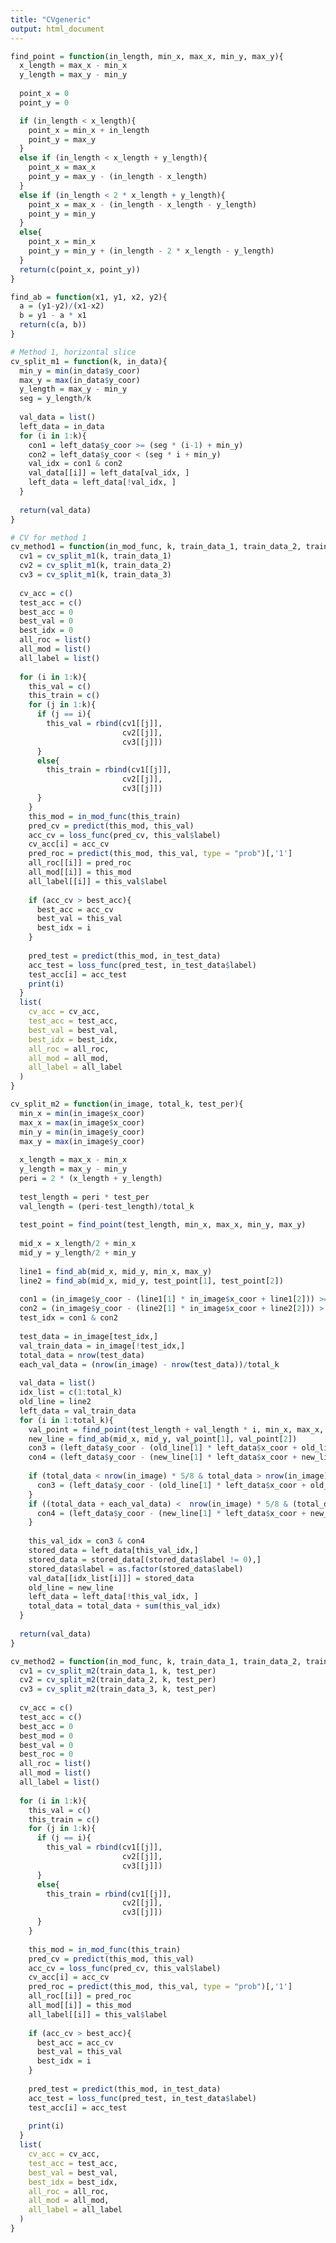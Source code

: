 ```yaml
---
title: "CVgeneric"
output: html_document
---
```


```r
find_point = function(in_length, min_x, max_x, min_y, max_y){
  x_length = max_x - min_x
  y_length = max_y - min_y
  
  point_x = 0
  point_y = 0

  if (in_length < x_length){
    point_x = min_x + in_length
    point_y = max_y
  }
  else if (in_length < x_length + y_length){
    point_x = max_x
    point_y = max_y - (in_length - x_length)
  }
  else if (in_length < 2 * x_length + y_length){
    point_x = max_x - (in_length - x_length - y_length)
    point_y = min_y 
  }
  else{
    point_x = min_x
    point_y = min_y + (in_length - 2 * x_length - y_length)
  }
  return(c(point_x, point_y))
}
```

```r
find_ab = function(x1, y1, x2, y2){
  a = (y1-y2)/(x1-x2)
  b = y1 - a * x1
  return(c(a, b))
}
```

```r
# Method 1, horizontal slice
cv_split_m1 = function(k, in_data){
  min_y = min(in_data$y_coor)
  max_y = max(in_data$y_coor)
  y_length = max_y - min_y
  seg = y_length/k
  
  val_data = list()
  left_data = in_data
  for (i in 1:k){
    con1 = left_data$y_coor >= (seg * (i-1) + min_y)
    con2 = left_data$y_coor < (seg * i + min_y)
    val_idx = con1 & con2
    val_data[[i]] = left_data[val_idx, ]
    left_data = left_data[!val_idx, ]
  }
  
  return(val_data)
}
```

```r
# CV for method 1
cv_method1 = function(in_mod_func, k, train_data_1, train_data_2, train_data_3, in_test_data, loss_func){
  cv1 = cv_split_m1(k, train_data_1)
  cv2 = cv_split_m1(k, train_data_2)
  cv3 = cv_split_m1(k, train_data_3)
  
  cv_acc = c()
  test_acc = c()
  best_acc = 0
  best_val = 0
  best_idx = 0
  all_roc = list()
  all_mod = list()
  all_label = list()
  
  for (i in 1:k){
    this_val = c()
    this_train = c()
    for (j in 1:k){
      if (j == i){
        this_val = rbind(cv1[[j]], 
                         cv2[[j]],
                         cv3[[j]])
      }
      else{
        this_train = rbind(cv1[[j]], 
                         cv2[[j]],
                         cv3[[j]])
      }
    }
    this_mod = in_mod_func(this_train)
    pred_cv = predict(this_mod, this_val)
    acc_cv = loss_func(pred_cv, this_val$label)
    cv_acc[i] = acc_cv
    pred_roc = predict(this_mod, this_val, type = "prob")[,'1']
    all_roc[[i]] = pred_roc
    all_mod[[i]] = this_mod
    all_label[[i]] = this_val$label
    
    if (acc_cv > best_acc){
      best_acc = acc_cv
      best_val = this_val
      best_idx = i
    }
    
    pred_test = predict(this_mod, in_test_data)
    acc_test = loss_func(pred_test, in_test_data$label)
    test_acc[i] = acc_test
    print(i)
  }
  list(
    cv_acc = cv_acc,
    test_acc = test_acc,
    best_val = best_val,
    best_idx = best_idx,
    all_roc = all_roc,
    all_mod = all_mod,
    all_label = all_label
  )
}
```

```r
cv_split_m2 = function(in_image, total_k, test_per){
  min_x = min(in_image$x_coor)
  max_x = max(in_image$x_coor)
  min_y = min(in_image$y_coor)
  max_y = max(in_image$y_coor)
  
  x_length = max_x - min_x
  y_length = max_y - min_y
  peri = 2 * (x_length + y_length)
  
  test_length = peri * test_per
  val_length = (peri-test_length)/total_k
  
  test_point = find_point(test_length, min_x, max_x, min_y, max_y)
  
  mid_x = x_length/2 + min_x
  mid_y = y_length/2 + min_y
  
  line1 = find_ab(mid_x, mid_y, min_x, max_y)
  line2 = find_ab(mid_x, mid_y, test_point[1], test_point[2])
  
  con1 = (in_image$y_coor - (line1[1] * in_image$x_coor + line1[2])) >= 0
  con2 = (in_image$y_coor - (line2[1] * in_image$x_coor + line2[2])) > 0
  test_idx = con1 & con2
  
  test_data = in_image[test_idx,]
  val_train_data = in_image[!test_idx,]
  total_data = nrow(test_data)
  each_val_data = (nrow(in_image) - nrow(test_data))/total_k
  
  val_data = list()
  idx_list = c(1:total_k)
  old_line = line2
  left_data = val_train_data
  for (i in 1:total_k){
    val_point = find_point(test_length + val_length * i, min_x, max_x, min_y, max_y)
    new_line = find_ab(mid_x, mid_y, val_point[1], val_point[2])
    con3 = (left_data$y_coor - (old_line[1] * left_data$x_coor + old_line[2])) >= 0
    con4 = (left_data$y_coor - (new_line[1] * left_data$x_coor + new_line[2])) < 0
    
    if (total_data < nrow(in_image) * 5/8 & total_data > nrow(in_image) * 1/8){
      con3 = (left_data$y_coor - (old_line[1] * left_data$x_coor + old_line[2])) <= 0
    }
    if ((total_data + each_val_data) <  nrow(in_image) * 5/8 & (total_data + each_val_data) > nrow(in_image) * 1/8){
      con4 = (left_data$y_coor - (new_line[1] * left_data$x_coor + new_line[2])) > 0
    }
  
    this_val_idx = con3 & con4
    stored_data = left_data[this_val_idx,]
    stored_data = stored_data[(stored_data$label != 0),]
    stored_data$label = as.factor(stored_data$label)
    val_data[[idx_list[i]]] = stored_data
    old_line = new_line
    left_data = left_data[!this_val_idx, ]
    total_data = total_data + sum(this_val_idx)
  }
  
  return(val_data)
}
```

```r
cv_method2 = function(in_mod_func, k, train_data_1, train_data_2, train_data_3, in_test_data, loss_func, test_per){
  cv1 = cv_split_m2(train_data_1, k, test_per)
  cv2 = cv_split_m2(train_data_2, k, test_per)
  cv3 = cv_split_m2(train_data_3, k, test_per)
  
  cv_acc = c()
  test_acc = c()
  best_acc = 0
  best_mod = 0
  best_val = 0
  best_roc = 0
  all_roc = list()
  all_mod = list()
  all_label = list()
  
  for (i in 1:k){
    this_val = c()
    this_train = c()
    for (j in 1:k){
      if (j == i){
        this_val = rbind(cv1[[j]], 
                         cv2[[j]],
                         cv3[[j]])
      }
      else{
        this_train = rbind(cv1[[j]], 
                         cv2[[j]],
                         cv3[[j]])
      }
    }
    
    this_mod = in_mod_func(this_train)
    pred_cv = predict(this_mod, this_val)
    acc_cv = loss_func(pred_cv, this_val$label)
    cv_acc[i] = acc_cv
    pred_roc = predict(this_mod, this_val, type = "prob")[,'1']
    all_roc[[i]] = pred_roc
    all_mod[[i]] = this_mod
    all_label[[i]] = this_val$label
    
    if (acc_cv > best_acc){
      best_acc = acc_cv
      best_val = this_val
      best_idx = i
    }
    
    pred_test = predict(this_mod, in_test_data)
    acc_test = loss_func(pred_test, in_test_data$label)
    test_acc[i] = acc_test
    
    print(i)
  }
  list(
    cv_acc = cv_acc,
    test_acc = test_acc,
    best_val = best_val,
    best_idx = best_idx,
    all_roc = all_roc,
    all_mod = all_mod,
    all_label = all_label
  )
}
```




